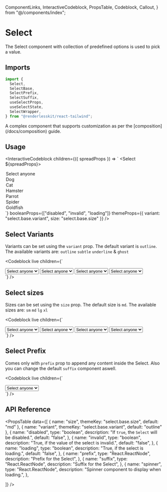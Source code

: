   ComponentLinks,
  InteractiveCodeblock,
  PropsTable,
  Codeblock,
  Callout,
} from "@/components/index";

# Select

The Select component with collection of predefined options is used to pick a
value.

<ComponentLinks github="select" theme="select" story="forms-select" />

## Imports

```js
import {
  Select,
  SelectBase,
  SelectPrefix,
  SelectSuffix,
  useSelectProps,
  useSelectState,
  SelectWrapper,
} from "@renderlesskit/react-tailwind";
```

<Callout>
  A complex component that supports customization as per the
  [composition](/docs/composition) guide.
</Callout>

## Usage

<InteractiveCodeblock
  children={({ spreadProps }) => `
<Select ${spreadProps}>
  <option value="">Select anyone</option>
  <option value="dog">Dog</option>
  <option value="cat">Cat</option>
  <option value="hamster">Hamster</option>
  <option value="parrot">Parrot</option>
  <option value="spider">Spider</option>
  <option value="goldfish">Goldfish</option>
</Select>`}
  booleanProps={["disabled", "invalid", "loading"]}
  themeProps={{ variant: "select.base.variant", size: "select.base.size" }}
/>

## Select Variants

Variants can be set using the `variant` prop. The default variant is `outline`.
The available variants are: `outline` `subtle` `underline` & `ghost`

<Codeblock
  live
  children={`
<div className="inline-flex flex-col space-y-2">
  <Select variant="outline">
    <option value="">Select anyone</option>
    <option value="dog">Dog</option>
    <option value="cat">Cat</option>
    <option value="hamster">Hamster</option>
  </Select>
  <Select variant="subtle">
    <option value="">Select anyone</option>
    <option value="dog">Dog</option>
    <option value="cat">Cat</option>
    <option value="hamster">Hamster</option>
  </Select>
  <Select variant="underline">
    <option value="">Select anyone</option>
    <option value="dog">Dog</option>
    <option value="cat">Cat</option>
    <option value="hamster">Hamster</option>
  </Select>
  <Select variant="ghost">
    <option value="">Select anyone</option>
    <option value="dog">Dog</option>
    <option value="cat">Cat</option>
    <option value="hamster">Hamster</option>
  </Select>
</div>
`}
/>

## Select sizes

Sizes can be set using the `size` prop. The default size is `md`. The available
sizes are: `sm` `md` `lg` `xl`

<Codeblock
  live
  children={`
<div className="inline-flex flex-col space-y-2">
  <Select size="sm">
    <option value="">Select anyone</option>
    <option value="dog">Dog</option>
    <option value="cat">Cat</option>
    <option value="hamster">Hamster</option>
  </Select>
  <Select size="md">
    <option value="">Select anyone</option>
    <option value="dog">Dog</option>
    <option value="cat">Cat</option>
    <option value="hamster">Hamster</option>
  </Select>
  <Select size="lg">
    <option value="">Select anyone</option>
    <option value="dog">Dog</option>
    <option value="cat">Cat</option>
    <option value="hamster">Hamster</option>
  </Select>
  <Select size="xl">
    <option value="">Select anyone</option>
    <option value="dog">Dog</option>
    <option value="cat">Cat</option>
    <option value="hamster">Hamster</option>
  </Select>
</div>
`}
/>

## Select Prefix

Comes only with `prefix` prop to append any content inside the Select. Also you
can change the default `suffix` component aswell.

<Codeblock
  live
  children={`
<div className="inline-flex flex-col space-y-2">
  <Select prefix={<SlotIcon />}>
    <option value="">Select anyone</option>
    <option value="dog">Dog</option>
    <option value="cat">Cat</option>
    <option value="hamster">Hamster</option>
  </Select>
</div>
`}
/>

## API Reference

<PropsTable
  data={[
    { name: "size", themeKey: "select.base.size", default: "md" },
    { name: "variant", themeKey: "select.base.variant", default: "outline" },
    {
      name: "disabled",
      type: "boolean",
      description: "If `true`, the `Select` will be disabled.",
      default: "false",
    },
    {
      name: "invalid",
      type: "boolean",
      description: "True, if the value of the select is invalid.",
      default: "false",
    },
    {
      name: "loading",
      type: "boolean",
      description: "True, if the select is loading.",
      default: "false",
    },
    {
      name: "prefix",
      type: "React.ReactNode",
      description: "Prefix for the Select",
    },
    {
      name: "suffix",
      type: "React.ReactNode",
      description: "Suffix for the Select",
    },
    {
      name: "spinner",
      type: "React.ReactNode",
      description: "Spinner component to display when loading.",
    },

]} />
